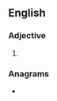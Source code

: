 ==English==

===Adjective===
{{head|en|adjective comparative form}}

# {{en-comparative of|dingy}}

===Anagrams===
* {{anagrams|en|grindie}}